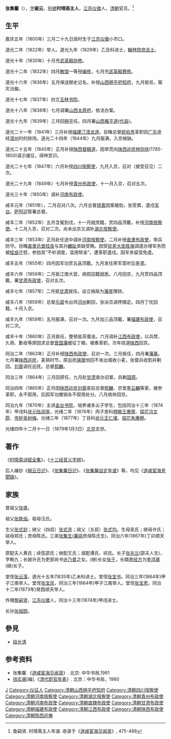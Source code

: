 '''张集馨'''（{{bd|1800年||1879年|catIdx=Zhang張}}），[[表字|字]]'''椒云'''，[[号|別號]]'''时晴斋主人'''，[[江苏|江苏]][[仪徵|仪徵]]人，[[清|清朝]]官员。<ref>詹嗣贤. 时晴斋主人年谱. 收录于《[[道咸宦海见闻录|道咸宦海见闻录]]》, 475-488 </ref>

==生平==
嘉庆五年（1800年）三月二十九日辰时生于[[江苏|江苏]][[仪徵|仪徵]]小市口。

道光二年（1822年）举人。道光九年（1829年）乙丑科进士，[[翰林院|翰林院]][[庶吉士|庶吉士]]。

道光十年（1830年）十月充[[武英殿|武英殿]][[协修|协修]]。

道光十二年（1832年）四月[[散馆|散馆]]一等授[[编修|编修]]，七月充[[武英殿|武英殿]][[篡修|篡修]]。

道光十六年（1836年）五月保送御史记名，补授[[山西|山西]][[朔平府|朔平府]][[知府|知府]]，九月抵任，赈灾治蝗。

道光十七年（1837年）创立[[玉林书院|玉林书院]]。

道光十八年（1838年）七月调署[[山西|山西]][[太原府|太原府]]，依法办案。

道光十九年（1839年）三月回[[朔平府|朔平]]任。四月署[[山西|山西]][[雁平道|雁平道]]([[代县|代县]])。

道光二十一年（1841年）三月补授[[福建|福建]][[汀漳龙道|汀漳龙道]]。目睹总督[[颜伯焘|颜伯焘]]革职回[[广东|广东]]途经[[漳州|漳州]]时的排场。道光二十四年（1844年）九月服满，入京候缺。

道光二十五年（1845年）正月补授[[陕西|陕西]][[督粮道|督粮道]]，因旱荒向[[陕西巡抚|陕西巡抚]][[林则徐|林则徐]](1785-1850)请示缓征，得林赏识。

道光二十七年（1847年）六月补授[[四川|四川]][[按察使|按察使]]，九月入京，召对（接受召见）二次。

道光二十九年（1849年）七月补授[[貴州|貴州]][[布政使|布政使]]，十一月入京，召对五次。

道光三十年（1850年）调补[[河南|河南]][[布政使|布政使]]。

咸丰元年（1851年），二月召对八次。六月总督[[琦善|琦善]]因案被劾，张受累，遣戍[[军台|军台]]。[[萨阿迎|萨阿迎]]暂署总督。

咸丰二年（1852年）五月含冤到戍，十一月就庶籍，赏四品顶戴，补授[[河南|河南]][[按察使|按察使]]。十二月入京，召对二次。尚未出京又调补[[湖北|湖北]][[按察使|按察使]]。

咸丰三年（1853年）正月赴任途中调补[[河南|河南]][[按察使|按察使]]。二月补授[[直隶|直隶]][[布政使|布政使]]，带兵防守。目睹[[直隶总督|直隶总督]][[桂良|桂良]]与其孙[[麟趾|麟趾]]卖缺受贿。因受[[钦差大臣|钦差大臣]][[胜保|胜保]]调遣办理军务而被[[桂良|桂良]]迁怒，参劾其“不听调度，滥用帑金”，遭革职遣戍。因军务留营免遣。

咸丰五年（1855年）四月因军功赏五品顶戴。九月发往荣军营听后差遣。

咸丰六年（1856年）二月抵江南大营，病假回籍就医。八月回京，九月赏四品顶戴，署[[甘肃|甘肃]][[布政使|布政使]]，召对五次。

咸丰七年（1857年）二月抵[[甘肃|甘肃]]就任。设立捐局为[[藩库|藩库]]理财。

咸丰八年（1858年）总督[[乐斌|乐斌]]令出师[[河州|河州]]剿回，张派员调停搞定。四月丁忧回籍，十月入京。

咸丰九年（1859年）五月服满，召对一次。九月加三品顶戴，署[[福建|福建]][[布政使|布政使]]，召对二次。

咸丰十年（1860年）正月抵任，整顿盐茶厘金。六月调补[[江西|江西]][[布政使|布政使]]，以兵燹、久雨、歉收等原因求总督[[曾国藩|曾国藩]]缓征丁粮，被奏革职。次年绕道[[陕西|陕西]]回京。

同治二年（1863年）正月补授[[陕西|陕西]][[布政使|布政使]]，召对一次。三月抵任，四月署[[藩篆|藩篆]]。七月署[[陕西巡抚|陕西巡抚]]，麦熟时节，原巡抚[[瑛棨|瑛棨]]怕回不肯出城收小麦，张督兵收割并剿回。[[刘蓉|刘蓉]]调任巡抚。总督[[熙麟|熙麟]]。

同治三年（1864年）三月回原任，九月赴[[甘肃|甘肃]]查办旧案，兵剿[[固原|固原]]。

同治四年（1865年）正月因[[陕西巡抚|陕西巡抚]][[刘蓉|刘蓉]]查前总督[[熙麟|熙麟]]、京堂[[李云麟|李云麟]]等案，被参革职，永不叙用，后因军功撤销永不叙用处分。八月病休回京。

同治九年（1870年）主讲[[金台书院|金台书院]]，培养诸多尖子学生，包括同治十三年（1874年）甲戌科[[状元|状元]][[陆润庠|陆润庠]]，光绪二年（1876年）丙子恩科[[榜眼|榜眼]][[王赓荣|王赓荣]]、[[探花|探花]][[冯文蔚|冯文蔚]]、[[传胪|传胪]][[吴树梅|吴树梅]]，光绪三年（1877年）丁丑科[[状元|状元]][[王仁堪|王仁堪]]、[[探花|探花]][[朱赓飏|朱赓飏]]。

光绪四年十二月十一日（1879年1月3日）[[北京|北京]]去世。

==著作 ==
《[[时晴斋诗赋全集|时晴斋诗赋全集]]》，《[[十三经音义字辨|十三经音义字辨]]》。

后人编钞《[[椒云日记|椒云日记]]》、《[[张集馨日记|张集馨日记]]》、《[[张集馨自定年谱|张集馨自定年谱]]》等，均见《[[道咸宦海見聞錄|道咸宦海見聞錄]]》。

== 家族 ==
曾祖父[[张盛|张盛]]。

祖父[[张能烜|张能烜]]。祖母汪氏。

生父[[张式封|张式封]]；继父（四叔）[[张式尧|张式尧]]；祧父（五叔）[[张式均|张式均]]。生母吴氏；继母许氏；祧母郑氏；庶母陈氏。三弟[[张集生|张集生]]([[兼祧|兼祧]]庶母陈氏生)，同治六年(1867年)丁卯顺天举人。

原配夫人黄氏；续弦邵氏；继配王氏；淑配谭氏、祁氏。长子[[张兆兰|张兆兰]](邵夫人生)，字畹九；长媳许氏为吏部尚书[[许乃普|许乃普]]之女。(继)长女[[张于|张于]]，长婿[[李经方|李经方]]为[[李文忠|李鸿章]](继)长子。

堂侄[[张云藻|张云藻]]，道光十五年(1835年)乙未科进士。堂侄[[张宝书|张宝书]]，同治三年(1864年)甲子江南举人。堂侄[[张宝凤|张宝凤]]，同治三年(1864年)甲子江南举人。堂侄[[张宝恩|张宝恩]]，同治十二年(1873年)癸酉顺天举人。

外甥[[詹嗣贤|詹嗣贤]]，[[江苏|江苏]][[仪徵|仪徵]]人，同治十三年(1874年)甲戌进士。

长孙[[张祖颐|张祖颐]]。

==參見==
*[[段光清|段光清]]

== 参考资料 ==
{{reflist}}
* 张集馨.《[[道咸宦海见闻录|道咸宦海见闻录]]》. 北京: 中华书局,1981
* [[钱实甫|钱实甫]][编].《[[清代职官年表|清代职官年表]]》. 北京：中华书局，1980

{{道光九年己丑科殿試金榜}}

{{Authority control}}

{{DEFAULTSORT:Zhang張}}
[[Category:張姓|J]]
[[Category:仪征人|Category:仪征人]]
[[Category:清朝山西朔平府知府|Category:清朝山西朔平府知府]]
[[Category:清朝四川按察使|Category:清朝四川按察使]]
[[Category:清朝河南按察使|Category:清朝河南按察使]]
[[Category:清朝湖北按察使|Category:清朝湖北按察使]]
[[Category:清朝貴州布政使|Category:清朝貴州布政使]]
[[Category:清朝河南布政使|Category:清朝河南布政使]]
[[Category:清朝直隸布政使|Category:清朝直隸布政使]]
[[Category:清朝甘肃布政使|Category:清朝甘肃布政使]]
[[Category:清朝福建布政使|Category:清朝福建布政使]]
[[Category:清朝江西布政使|Category:清朝江西布政使]]
[[Category:清朝陕西布政使|Category:清朝陕西布政使]]
[[Category:清朝陝西巡撫|Category:清朝陝西巡撫]]